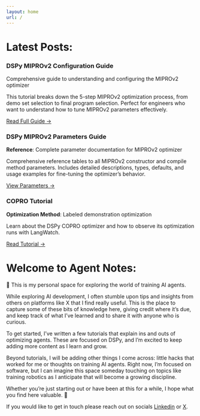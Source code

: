 ```yaml
---
layout: home
url: /
---
```


# Latest Posts:

::: {.page-card-grid}

::: {.page-card}
### DSPy MIPROv2 Configuration Guide

::: {.summary-meta}
Comprehensive guide to understanding and configuring the MIPROv2 optimizer
:::

::: {.summary-excerpt}
This tutorial breaks down the 5-step MIPROv2 optimization process, from demo set selection to final program selection. Perfect for engineers who want to understand how to tune MIPROv2 parameters effectively.
:::

[Read Full Guide →](/projects/dspy/src/miprov2/miprov2_explained.html){.read-more-btn}
:::

::: {.page-card}
### DSPy MIPROv2 Parameters Guide

::: {.summary-meta}
**Reference**: Complete parameter documentation for MIPROv2 optimizer
:::

::: {.summary-excerpt}
Comprehensive reference tables to all MIPROv2 constructor and compile method parameters. Includes detailed descriptions, types, defaults, and usage examples for fine-tuning the optimizer's behavior.
:::

[View Parameters →](/projects/dspy/src/miprov2/miprov2_properties.html){.read-more-btn}
:::

::: {.page-card}
### COPRO Tutorial

::: {.summary-meta}
**Optimization Method**: Labeled demonstration optimization
:::

::: {.summary-excerpt}
Learn about the DSPy COPRO optimizer and how to observe its optimization runs with LangWatch.
:::

[Read Tutorial →](/projects/dspy/notebooks/copro-tutorial.html){.read-more-btn}
:::

:::


# Welcome to Agent Notes:

🚀 This is my personal space for exploring the world of training AI agents. 

While exploring AI development, I often stumble upon tips and insights from others on platforms like X that I find really useful. This is the place to capture some of these bits of knowledge here, giving credit where it's due, and keep track of what I've learned and to share it with anyone who is curious.

To get started, I've written a few tutorials that explain ins and outs of optimizing agents. These are focused on DSPy, and I'm excited to keep adding more content as I learn and grow.

Beyond tutorials, I will be adding other things I come across: little hacks that worked for me or thoughts on training AI agents. Right now, I'm focused on software, but I can imagine this space someday touching on topics like training robotics as I anticipate that will become a growing discipline.

Whether you're just starting out or have been at this for a while, I hope what you find here valuable. 🌟

If you would like to get in touch please reach out on socials [Linkedin](https://www.linkedin.com/in/wsjames/) or [X](https://x.com/heylegacyguy).